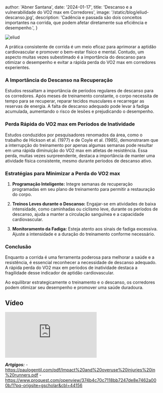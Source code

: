 
  author: 'Abner Santana',
  date: '2024-01-17',
  title: 'Descanso e a vulnerabilidade do VO2 max em Corredores',
  image: '/static/blog/eliud-descanso.jpg',
  description:
  'Cadência e passada são dois conceitos importantes na corrida, que podem afetar diretamente sua eficiência e desempenho.',
}


<Image src={donl} alt="eliud" />

A prática consistente de corrida é um meio eficaz para aprimorar a aptidão cardiovascular e promover o bem-estar físico e mental. Contudo, um aspecto muitas vezes subestimado é a importância do descanso para otimizar o desempenho e evitar a rápida perda do VO2 max em corredores experientes.

### A Importância do Descanso na Recuperação

Estudos ressaltam a importância de períodos regulares de descanso para os corredores. Após meses de treinamento constante, o corpo necessita de tempo para se recuperar, reparar tecidos musculares e recarregar as reservas de energia. A falta de descanso adequado pode levar à fadiga acumulada, aumentando o risco de lesões e prejudicando o desempenho.

### Perda Rápida do VO2 max em Períodos de Inatividade

Estudos conduzidos por pesquisadores renomados da área, como o trabalho de Hickson et al. (1977) e de Coyle et al. (1985), demonstraram que a interrupção do treinamento por apenas algumas semanas pode resultar em uma rápida diminuição do VO2 max em atletas de resistência. Essa perda, muitas vezes surpreendente, destaca a importância de manter uma atividade física consistente, mesmo durante períodos de descanso ativo.

### Estratégias para Minimizar a Perda do VO2 max

1. **Programação Inteligente:** Integre semanas de recuperação programadas em seu plano de treinamento para permitir a restauração do corpo.

2. **Treinos Leves durante o Descanso:** Engajar-se em atividades de baixa intensidade, como caminhadas ou ciclismo leve, durante os períodos de descanso, ajuda a manter a circulação sanguínea e a capacidade cardiovascular.

3. **Monitoramento da Fadiga:** Esteja atento aos sinais de fadiga excessiva. Ajuste a intensidade e a duração do treinamento conforme necessário.

### Conclusão

Enquanto a corrida é uma ferramenta poderosa para melhorar a saúde e a resistência, é essencial reconhecer a necessidade de descanso adequado. A rápida perda do VO2 max em períodos de inatividade destaca a fragilidade desse indicador de aptidão cardiovascular.

Ao equilibrar estrategicamente o treinamento e o descanso, os corredores podem otimizar seu desempenho e promover uma saúde duradoura.

## Vídeo
<div class="video-container">
<iframe src="https://www.youtube.com/embed/FxeMxh3AQzM" frameborder="0" allow="accelerometer; autoplay; clipboard-write; encrypted-media; gyroscope; picture-in-picture" allowfullscreen></iframe>
</div>


***Artgigos:***
-https://paulogentil.com/pdf/Impact%20and%20overuse%20injuries%20in%20runners.pdf
-https://www.proquest.com/openview/374b4c70c7118bb7247de8e7462a000b/1?pq-origsite=gscholar&cbl=44156